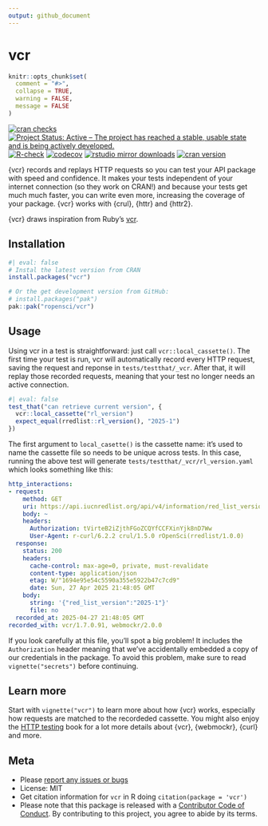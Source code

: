 ```yaml
---
output: github_document
---
```


vcr
===

```r
knitr::opts_chunk$set(
  comment = "#>",
  collapse = TRUE,
  warning = FALSE,
  message = FALSE
)
```

<!-- README.md is generated from README.Rmd. Please edit that file -->

[![cran checks](https://badges.cranchecks.info/worst/vcr.svg)](https://CRAN.R-project.org/package=vcr)
[![Project Status: Active – The project has reached a stable, usable state and is being actively developed.](https://www.repostatus.org/badges/latest/active.svg)](https://www.repostatus.org/#active)
[![R-check](https://github.com/ropensci/vcr/workflows/R-check/badge.svg)](https://github.com/ropensci/vcr/actions/)
[![codecov](https://codecov.io/gh/ropensci/vcr/branch/main/graph/badge.svg)](https://app.codecov.io/gh/ropensci/vcr)
[![rstudio mirror downloads](https://cranlogs.r-pkg.org/badges/vcr)](https://github.com/r-hub/cranlogs.app)
[![cran version](https://www.r-pkg.org/badges/version/vcr)](https://cran.r-project.org/package=vcr)


{vcr} records and replays HTTP requests so you can test your API package with speed and confidence. It makes your tests independent of your internet connection (so they work on CRAN!) and because your tests get much much faster, you can write even more, increasing the coverage of your package. {vcr} works with {crul}, {httr} and {httr2}.

{vcr} draws inspiration from Ruby's [vcr](https://github.com/vcr/vcr).

## Installation

```r
#| eval: false
# Instal the latest version from CRAN
install.packages("vcr")

# Or the get development version from GitHub:
# install.packages("pak")
pak::pak("ropensci/vcr")
```

## Usage

Using vcr in a test is straightforward: just call `vcr::local_cassette()`. The first time your test is run, vcr will automatically record every HTTP request, saving the request and reponse in `tests/testthat/_vcr`. After that, it will replay those recorded requests, meaning that your test no longer needs an active connection.

```r
#| eval: false
test_that("can retrieve current version", {
  vcr::local_cassette("rl_version")
  expect_equal(rredlist::rl_version(), "2025-1")
})
```

The first argument to `local_casette()` is the cassette name: it's used to name the cassette file so needs to be unique across tests. In this case, running the above test will generate `tests/testthat/_vcr/rl_version.yaml` which looks something like this:

```yaml
http_interactions:
- request:
    method: GET
    uri: https://api.iucnredlist.org/api/v4/information/red_list_version
    body: ~
    headers:
      Authorization: tVirteB2iZjthFGoZCQYfCCFXinYjk8nD7Ww
      User-Agent: r-curl/6.2.2 crul/1.5.0 rOpenSci(rredlist/1.0.0)
  response:
    status: 200
    headers:
      cache-control: max-age=0, private, must-revalidate
      content-type: application/json
      etag: W/"1694e95e54c5590a355e5922b47c7cd9"
      date: Sun, 27 Apr 2025 21:48:05 GMT
    body:
      string: '{"red_list_version":"2025-1"}'
      file: no
  recorded_at: 2025-04-27 21:48:05 GMT
recorded_with: vcr/1.7.0.91, webmockr/2.0.0
```

If you look carefully at this file, you'll spot a big problem! It includes the `Authorization` header meaning that we've accidentally embedded a copy of our credentials in the package. To avoid this problem, make sure to read `vignette("secrets")` before continuing.

## Learn more

Start with `vignette("vcr")` to learn more about how {vcr} works, especially how requests are matched to the recordeded cassette. You might also enjoy the [HTTP testing](https://books.ropensci.org/http-testing/) book for a lot more details about {vcr}, {webmockr}, {curl} and more.

## Meta

* Please [report any issues or bugs](https://github.com/ropensci/vcr/issues)
* License: MIT
* Get citation information for `vcr` in R doing `citation(package = 'vcr')`
* Please note that this package is released with a [Contributor Code of Conduct](https://ropensci.org/code-of-conduct/). By contributing to this project, you agree to abide by its terms.
